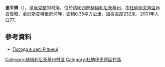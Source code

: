 {{coord|48|58|15|N|26|33|53|E|scale:100000|display=title}}
{{Refimprove|time=2016-04-24T14:18:19+00:00}}
'''里平齊'''（{{lang-uk|Ріпинці}}），是[[烏克蘭|烏克蘭]]的村落，位於該國西部[[赫梅利尼茨基州|赫梅利尼茨基州]]，由[[杜納伊夫齊區|杜納伊夫齊區]]負責管轄，處於[[斯莫特里奇河|斯莫特里奇河]]畔，面積0.35平方公里，海拔高度232米，2001年人口77。

==參考資料==
* [http://weather.in.ua/ua/hmel'nickaja/22383 Погода в селі Ріпинці] {{Wayback|url=http://weather.in.ua/ua/hmel%27nickaja/22383 |date=20201126172303 }}

{{DEFAULTSORT:Ріпинці}}
[[Category:赫梅利尼茨基州村落|Category:赫梅利尼茨基州村落]]
[[Category:杜納伊夫齊區村落|Category:杜納伊夫齊區村落]]


{{Khmelnytskyi-geo-stub}}